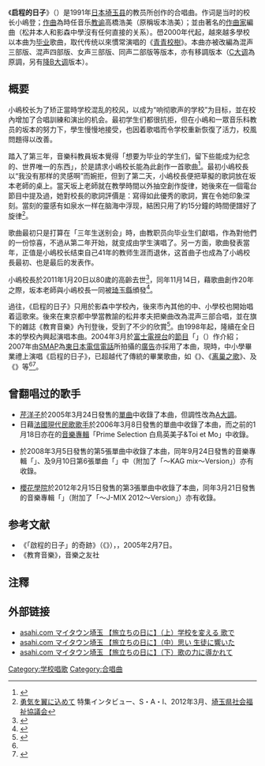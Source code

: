 {{Not|啟程的好日子}}
《'''启程的日子'''》（{{jpn|j=旅立ちの日に|hg=たびだちのひに|rm=Tabidachi no hini}}）是1991年[[日本|日本]][[埼玉县|埼玉县]]{{link-ja|秩父市立影森中學|秩父市立影森中学校}}的教员所创作的合唱曲。作词是当时的校长小嶋登；[[作曲|作曲]]為時任音乐[[教谕|教谕]]高橋浩美（原稱坂本浩美）；並由著名的[[作曲家|作曲家]]{{link-ja|松井孝夫|松井孝夫}}編曲（松井本人和影森中學沒有任何直接的关系）。嶨2000年代起，越來越多學校以本曲为[[毕业|毕业]]歌曲，取代传统以來慣常演唱的《[[青青校樹|青青校樹]]》。本曲亦被改編為混声三部版、混声四部版、女声三部版、同声二部版等版本，亦有移調版本（[[C大调|C大调]]為原調，另有[[降B大调|降B大调]]版本）。

== 概要 ==
小嶋校长为了矫正當時学校混乱的校风，以成为“响彻歌声的学校”为目标，並在校內增加了合唱訓練和演出的机会。最初学生们都很抗拒，但在小嶋和一眾音乐科教员的坂本的努力下，學生慢慢地接受，也因着歌唱而令学校重新恢復了活力，校風問題得以改善。

踏入了第三年，音樂科教員坂本覺得「想要为毕业的学生们，留下些能成为纪念的、世界唯一的东西」，於是請求小嶋校长能為此創作一首歌曲<ref name="hanamaru">{{Cite news |title =心に音楽のシャワー　埼玉県立秩父養護学校　高橋浩美さん |url =http://www.asahi.com/edu/student/teacher/TKY200705280126.html |newspaper =朝日新聞 |date =2007-05-28 |accessdate =2018-06-21 |archive-date =2013-05-20 |archive-url =https://web.archive.org/web/20130520165129/http://www.asahi.com/edu/student/teacher/TKY200705280126.html |dead-url =no }}</ref>。最初小嶋校長以“我没有那样的灵感啊”而婉拒，但到了第二天，小嶋校長便把草擬的歌詞放在坂本老師的桌上。當天坂上老師就在教學時間以外抽空創作旋律，她後來在一個電台節目中提及過，她對校長的歌詞評價是：寫得如此優秀的歌詞，實在令她印象深刻。當刻的靈感有如泉水一样在脑海中浮现，結困只用了約15分鐘的時間便譜好了旋律<ref>[https://www.fukushi-saitama.or.jp/site/council/tokusyuu24.3.pdf 勇気を翼に込めて] {{Wayback|url=https://www.fukushi-saitama.or.jp/site/council/tokusyuu24.3.pdf |date=20220213032329 }} 特集インタビュー、S・A・I、2012年3月、[[埼玉県社会福祉協議会|埼玉県社会福祉協議会]]</ref>。

歌曲最初只是打算在「三年生送别会」時，由教职员向毕业生们獻唱，作為對他們的一份惊喜，不過从第二年开始，就变成由学生演唱了。另一方面，歌曲發表當年，正值是小嶋校长结束自己41年的教师生涯而退休，这首曲子也成為了小嶋校長最初、也是最后的发表作。

小嶋校長於2011年1月20日以80歲的高齡去世<ref>{{Cite news|title = 『旅立ちの日に』の作詞者　小嶋登氏が死去|url = https://www.nikkei.com/article/DGXNZO22075060S1A120C1CC1000/|newspaper = [[日本経済新聞|日本経済新聞]] 電子版|publisher = [[日本経済新聞社|日本経済新聞社]]|date = 2011-01-22|accessdate = 2017-09-15|archive-date = 2022-02-13|archive-url = https://web.archive.org/web/20220213032324/https://www.nikkei.com/article/DGXNZO22075060S1A120C1CC1000/|dead-url = no}}</ref>，同年11月14日，藉歌曲創作20年之際，坂本老師與小嶋校長一同被[[琦玉縣|琦玉縣]]頒發{{link-ja|彩之國功勞獎|彩の国功労賞|彩之國特別功勞獎}}<ref>{{Cite web|title = 『旅立ちの日に』の作詞者・作曲者に彩の国特別功労賞 〜11/14（月）の県民の日記念式典で贈呈〜|url = http://www.pref.saitama.lg.jp/news/page/news111101-04.html|work = 県政ニュース |publisher = [[埼玉県|埼玉県]]|date = 2011年11月1日|accessdate = 2011年12月2日|archiveurl = https://archive.fo/20120913194357/http://www.pref.saitama.lg.jp/news/page/news111101-04.html|archivedate = 2012年9月13日|deadlinkdate = 2017年10月}}</ref>。

過往，《启程的日子》只用於影森中学校內，後來市內其他的中、小學校也開始唱着這歌來。後來在東京都中學當教諭的松井孝夫把樂曲改為混声三部合唱，並在{{link-ja|音樂之友社|音樂之友社}}旗下的雜誌《教育音樂》內刊登後，受到了不少的欣賞<ref>{{Cite web |url= http://www.fukushi-saitama.or.jp/site/council/tokusyuu24.3.pdf |title= 特集インタビュー 勇気を翼に込めて ありがとうの気持ちを伝えたくて… |work= 『S・A・I』2012年3月号 |publisher= [[埼玉県社会福祉協議会|埼玉県社会福祉協議会]] |accessdate= 2019-09-15 |archive-date= 2022-02-13 |archive-url= https://web.archive.org/web/20220213032329/https://www.fukushi-saitama.or.jp/site/council/tokusyuu24.3.pdf |dead-url= no }}</ref>。由1998年起，隆續在全日本的學校內興起演唱本曲。2004年3月於[[富士電視台|富士電視台]]的[[電視節目|節目]]「{{link-ja|情報現場 EZ!TV|情報ライブ EZ!TV}}」（{{lang|ja|情報ライブ EZ!TV}}）作介紹；2007年由[[SMAP|SMAP]]為[[日本電信電話|東日本電信電話]]所拍攝的[[廣告|廣告]]亦採用了本曲，現時，中小學畢業禮上演唱《启程的日子》，已超越代了傳統的畢業歌曲，如《{{link-ja|敬仰您的尊贵|仰げば尊し}}》、《[[离巢之歌|离巢之歌]]》、及《{{link-ja|离别赠言|贈る言葉}}》等<ref name="hanamaru" /><ref>{{cite news|title=卒業式の歌といえば？『仰げば尊し』を『旅立ちの日に』が上回る|newspaper=ORICON|date=2008-03-06|url=http://www.oricon.co.jp:80/cute/cute_news/20080306_01.html|archiveurl=https://web.archive.org/web/20150201191058/http://www.oricon.co.jp/cute/cute_news/20080306_01.html|archivedate=2015-02-01|accessdate=2022-02-20|dead-url=no}}</ref>。

== 曾翻唱过的歌手 ==
* [[芹洋子|芹洋子]]於2005年3月24日發售的[[單曲|單曲]]中收錄了本曲，但調性改為[[A大調|A大調]]。
* 日藉[[法國|法國]][[當代民謠音樂|現代民歌]][[歌手|歌手]]{{link-ja|Toi et Mo|トワ・エ・モワ}}於2006年3月8日發售的單曲中收錄了本曲，而之前的1月18日亦在{{link-ja|白鳥英美子|白鳥英美子}}的[[音樂專輯|音樂專輯]]「Prime Selection 白鳥英美子&Toi et Mo」中收錄。
* {{link-ja|redballoon|redballoon}}於2008年3月5日發售的第5張單曲中收錄了本曲，同年9月24日發售的音樂專輯「{{link-ja|EVER BLUE|EVER BLUE (redballoonのアルバム)}}」、及9月10日第6張單曲「{{link-ja|青春之詩|青春の詩 (redballoonの曲)}}」中（附加了「〜KAG mix〜Version」）亦有收錄。
* [[櫻花學院|櫻花學院]]於2012年2月15日發售的第3張單曲中收錄了本曲，同年3月21日發售的音樂專輯「{{link-ja|櫻花學院 2011年度 〜FRIENDS〜|さくら学院 2011年度 〜FRIENDS〜}}」（附加了「〜J-MIX 2012〜Version」）亦有收錄。

== 参考文献 ==
* 《「啟程的日子」的奇跡》（《{{lang|ja|「旅立ちの日に」の奇蹟}}》），{{link-ja|Diamond社|ダイヤモンド社}}，2005年2月7日。{{ISBN|4478950512}}
* 《教育音樂》，音樂之友社

==注釋==
{{reflist}}

== 外部链接 ==
* [http://mytown.asahi.com/saitama/news.php?k_id=11000150903160001 asahi.com マイタウン埼玉 【旅立ちの日に】（上）学校を変える 歌で]{{dead link|date=2017年12月 |bot=InternetArchiveBot |fix-attempted=yes }}
* [http://mytown.asahi.com/saitama/news.php?k_id=11000150903170001 asahi.com マイタウン埼玉 【旅立ちの日に】（中）思い 生徒に響いた]{{dead link|date=2017年12月 |bot=InternetArchiveBot |fix-attempted=yes }}
* [http://mytown.asahi.com/saitama/news.php?k_id=11000150903180001 asahi.com マイタウン埼玉 【旅立ちの日に】（下）歌の力に導かれて]{{dead link|date=2017年12月 |bot=InternetArchiveBot |fix-attempted=yes }}

[[Category:学校唱歌|Category:学校唱歌]]
[[Category:合唱曲|Category:合唱曲]]